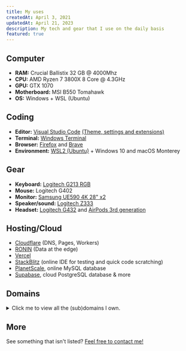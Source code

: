 ```yaml
---
title: My uses
createdAt: April 3, 2021
updatedAt: April 21, 2023
description: My tech and gear that I use on the daily basis
featured: true
---
```


## Computer

- **RAM:** Crucial Ballistix 32 GB @ 4000Mhz
- **CPU:** AMD Ryzen 7 3800X 8 Core @ 4.3GHz
- **GPU:** GTX 1070
- **Motherboard:** MSI B550 Tomahawk
- **OS:** Windows + WSL (Ubuntu)

## Coding

- **Editor:** [Visual Studio Code](https://code.visualstudio.com) [(Theme, settings and extensions)](https://github.com/Dev-CasperTheGhost/dotfiles)
- **Terminal:** [Windows Terminal](https://github.com/microsoft/terminal)
- **Browser:** [Firefox](https://www.mozilla.org/en-US/firefox/new/) and [Brave](https://brave.com/)
- **Environment:** [WSL2 (Ubuntu)](https://docs.microsoft.com/en-us/windows/wsl/install-win10) + Windows 10 and macOS Monterey

## Gear

- **Keyboard:** [Logitech G213 RGB](https://www.logitechg.com/en-us/products/gaming-keyboards/g213-rgb-gaming-keyboard.html)
- **Mouse:** Logitech G402
- **Monitor:** [Samsung UE590 4K 28" x2](https://www.samsung.com/us/computing/monitors/uhd-and-wqhd/samsung-uhd-28-monitor-with-high-glossy-black-finish-lu28e590ds-za/)
- **Speaker/sound:** [Logitech Z333](https://www.logitech.com/en-us/products/speakers/z333-speaker-system-subwoofer.980-001203.html?crid=47)
- **Headset:** [Logitech G432](https://www.logitechg.com/en-us/products/gaming-audio/g432-7-1-surround-sound-gaming-headset.981-000769.html) and [AirPods 3rd generation](https://www.apple.com/airpods-3rd-generation/)

## Hosting/Cloud

- [Cloudflare](https://cloudflare.com) (DNS, Pages, Workers)
- [RONIN](https://ronin.co) (Data at the edge)
- [Vercel](https://vercel.com)
- [StackBlitz](https://stackblitz.com) (online IDE for testing and quick code scratching)
- [PlanetScale](https://planetscale.com), online MySQL database
- [Supabase](https://supabase.com), cloud PostgreSQL database & more

## Domains

<details>
    <summary>Click me to view all the (sub)domains I own.</summary>

- [caspertheghost.me](https://caspertheghost.me)
- [www.caspertheghost.me](https://www.caspertheghost.me)
- [snailycad.org](https://snailycad.org)
- [ghostybot.caspertheghost.me](https://ghostybot.caspertheghost.me)
- [tab.caspertheghost.me](https://tab.caspertheghost.me)
- [qmusic.caspertheghost.me](https://qmusic.caspertheghost.me)
- [flag-guesser.caspertheghost.me](https://flag-guesser.caspertheghost.me)
- [js-quiz.caspertheghost.me](https://js-quiz.caspertheghost.me)
- [weather-api.caspertheghost.me](https://weather-api.caspertheghost.me)
- [preview.caspertheghost.me](https://preview.caspertheghost.me)
- [cad-docs.caspertheghost.me](https://cad-docs.caspertheghost.me)
- [stats.caspertheghost.me](https://stats.caspertheghost.me)
- [terminal.caspertheghost.me](https://terminal.caspertheghost.me)
- [tic-tac-toe.caspertheghost.me](https://tic-tac-toe.caspertheghost.me)
- [earnings.caspertheghost.me](https://earnings.caspertheghost.me)
- [inventory.caspertheghost.me](https://inventory.caspertheghost.me)

</details>

## More

See something that isn't listed? [Feel free to contact me!](/#contact)
